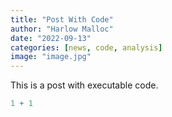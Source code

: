 ```yaml
---
title: "Post With Code"
author: "Harlow Malloc"
date: "2022-09-13"
categories: [news, code, analysis]
image: "image.jpg"
---
```


This is a post with executable code.

```r
1 + 1
```

